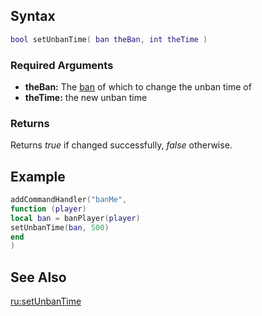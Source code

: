  
{{Server function}}
{{New items|3.014|1.4|
This function sets a new unban time of a given [[/ban.md|ban]] using unix timestamp (seconds since Jan 01 1970).
}}

==Syntax== 
<syntaxhighlight lang="lua">
bool setUnbanTime( ban theBan, int theTime )
</syntaxhighlight> 

===Required Arguments=== 
*'''theBan:''' The [[/ban.md|ban]] of which to change the unban time of
*'''theTime:''' the new unban time

===Returns===
Returns ''true'' if changed successfully, ''false'' otherwise.

==Example==
<syntaxhighlight lang="lua">
addCommandHandler("banMe",
function (player)
local ban = banPlayer(player)
setUnbanTime(ban, 500)
end
)

</syntaxhighlight>

==See Also==
{{Admin_functions}}
[[/ru:setUnbanTime.md|ru:setUnbanTime]]